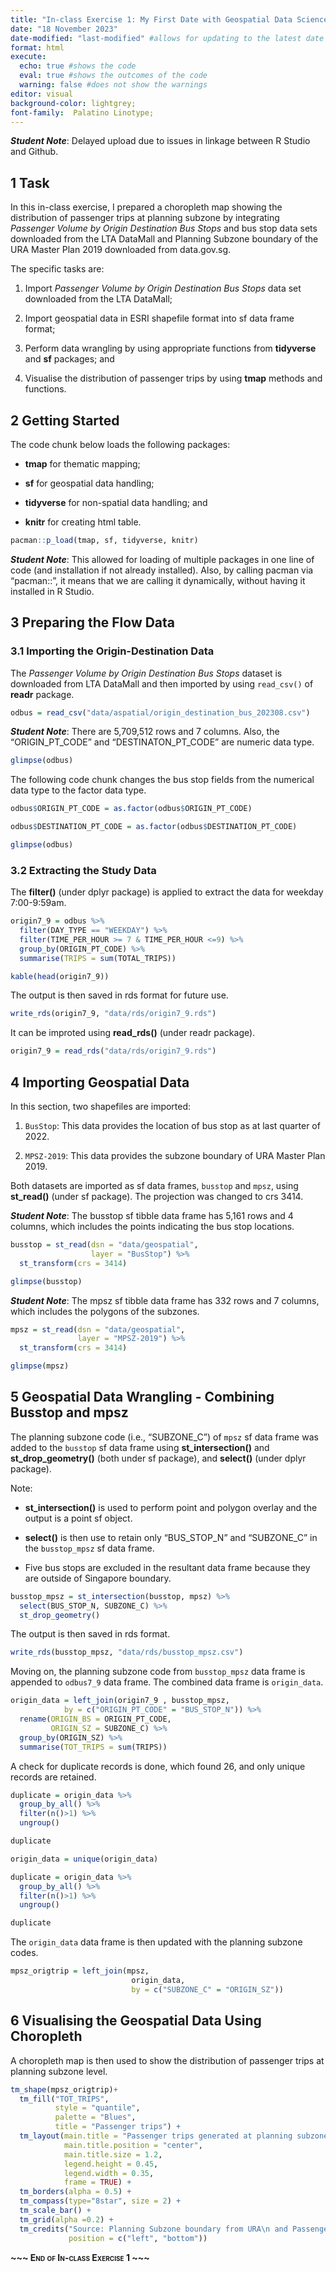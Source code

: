 ```yaml
---
title: "In-class Exercise 1: My First Date with Geospatial Data Science"
date: "18 November 2023"
date-modified: "last-modified" #allows for updating to the latest date
format: html
execute: 
  echo: true #shows the code
  eval: true #shows the outcomes of the code
  warning: false #does not show the warnings
editor: visual
background-color: lightgrey;
font-family:  Palatino Linotype;
---
```


***Student Note***: Delayed upload due to issues in linkage between R Studio and Github.

## 1 Task

In this in-class exercise, I prepared a choropleth map showing the distribution of passenger trips at planning subzone by integrating *Passenger Volume by Origin Destination Bus Stops* and bus stop data sets downloaded from the LTA DataMall and Planning Subzone boundary of the URA Master Plan 2019 downloaded from data.gov.sg.

The specific tasks are:

1.  Import *Passenger Volume by Origin Destination Bus Stops* data set downloaded from the LTA DataMall;

2.  Import geospatial data in ESRI shapefile format into sf data frame format;

3.  Perform data wrangling by using appropriate functions from **tidyverse** and **sf** packages; and

4.  Visualise the distribution of passenger trips by using **tmap** methods and functions.

## 2 Getting Started

The code chunk below loads the following packages:

-   **tmap** for thematic mapping;

-   **sf** for geospatial data handling;

-   **tidyverse** for non-spatial data handling; and

-   **knitr** for creating html table.

```r
pacman::p_load(tmap, sf, tidyverse, knitr)
```

***Student Note***: This allowed for loading of multiple packages in one line of code (and installation if not already installed). Also, by calling pacman via "pacman::", it means that we are calling it dynamically, without having it installed in R Studio.

## 3 Preparing the Flow Data

### 3.1 Importing the Origin-Destination Data

The *Passenger Volume by Origin Destination Bus Stops* dataset is downloaded from LTA DataMall and then imported by using `read_csv()` of **readr** package.

```r
odbus = read_csv("data/aspatial/origin_destination_bus_202308.csv")
```

***Student Note***: There are 5,709,512 rows and 7 columns. Also, the "ORIGIN_PT_CODE" and "DESTINATON_PT_CODE" are numeric data type.

```r
glimpse(odbus)
```

The following code chunk changes the bus stop fields from the numerical data type to the factor data type.

```r
odbus$ORIGIN_PT_CODE = as.factor(odbus$ORIGIN_PT_CODE)

odbus$DESTINATION_PT_CODE = as.factor(odbus$DESTINATION_PT_CODE)
```

```r
glimpse(odbus)
```

### 3.2 Extracting the Study Data

The **filter()** (under dplyr package) is applied to extract the data for weekday 7:00-9:59am.

```r
origin7_9 = odbus %>%
  filter(DAY_TYPE == "WEEKDAY") %>%
  filter(TIME_PER_HOUR >= 7 & TIME_PER_HOUR <=9) %>%
  group_by(ORIGIN_PT_CODE) %>%
  summarise(TRIPS = sum(TOTAL_TRIPS))
```

```r
kable(head(origin7_9))
```

The output is then saved in rds format for future use.

```r
write_rds(origin7_9, "data/rds/origin7_9.rds")
```

It can be improted using **read_rds()** (under readr package).

```r
origin7_9 = read_rds("data/rds/origin7_9.rds")
```

## 4 Importing Geospatial Data

In this section, two shapefiles are imported:

1.  `BusStop`: This data provides the location of bus stop as at last quarter of 2022.

2.  `MPSZ-2019`: This data provides the subzone boundary of URA Master Plan 2019.

Both datasets are imported as sf data frames, `busstop` and `mpsz`, using **st_read()** (under sf package). The projection was changed to crs 3414.

***Student Note***: The busstop sf tibble data frame has 5,161 rows and 4 columns, which includes the points indicating the bus stop locations.

```r
busstop = st_read(dsn = "data/geospatial",
                  layer = "BusStop") %>%
  st_transform(crs = 3414)
```

```r
glimpse(busstop)
```

***Student Note***: The mpsz sf tibble data frame has 332 rows and 7 columns, which includes the polygons of the subzones.

```r
mpsz = st_read(dsn = "data/geospatial",
               layer = "MPSZ-2019") %>%
  st_transform(crs = 3414)
```

```r
glimpse(mpsz)
```

## 5 Geospatial Data Wrangling - Combining Busstop and mpsz

The planning subzone code (i.e., "SUBZONE_C") of `mpsz` sf data frame was added to the `busstop` sf data frame using **st_intersection()** and **st_drop_geometry()** (both under sf package), and **select()** (under dplyr package).

Note:

-   **st_intersection()** is used to perform point and polygon overlay and the output is a point sf object.

-   **select()** is then use to retain only "BUS_STOP_N" and "SUBZONE_C" in the `busstop_mpsz` sf data frame.

-   Five bus stops are excluded in the resultant data frame because they are outside of Singapore boundary.

```r
busstop_mpsz = st_intersection(busstop, mpsz) %>%
  select(BUS_STOP_N, SUBZONE_C) %>%
  st_drop_geometry()
```

The output is then saved in rds format.

```r
write_rds(busstop_mpsz, "data/rds/busstop_mpsz.csv")
```

Moving on, the planning subzone code from `busstop_mpsz` data frame is appended to `odbus7_9` data frame. The combined data frame is `origin_data`.

```r
origin_data = left_join(origin7_9 , busstop_mpsz,
            by = c("ORIGIN_PT_CODE" = "BUS_STOP_N")) %>%
  rename(ORIGIN_BS = ORIGIN_PT_CODE,
         ORIGIN_SZ = SUBZONE_C) %>%
  group_by(ORIGIN_SZ) %>%
  summarise(TOT_TRIPS = sum(TRIPS))
```

A check for duplicate records is done, which found 26, and only unique records are retained.

```r
duplicate = origin_data %>%
  group_by_all() %>%
  filter(n()>1) %>%
  ungroup()

duplicate
```

```r
origin_data = unique(origin_data)
```

```r
duplicate = origin_data %>%
  group_by_all() %>%
  filter(n()>1) %>%
  ungroup()

duplicate
```

The `origin_data` data frame is then updated with the planning subzone codes.

```r
mpsz_origtrip = left_join(mpsz, 
                           origin_data,
                           by = c("SUBZONE_C" = "ORIGIN_SZ"))
```

## 6 Visualising the Geospatial Data Using Choropleth

A choropleth map is then used to show the distribution of passenger trips at planning subzone level.

```r
tm_shape(mpsz_origtrip)+
  tm_fill("TOT_TRIPS", 
          style = "quantile", 
          palette = "Blues",
          title = "Passenger trips") +
  tm_layout(main.title = "Passenger trips generated at planning subzone level",
            main.title.position = "center",
            main.title.size = 1.2,
            legend.height = 0.45, 
            legend.width = 0.35,
            frame = TRUE) +
  tm_borders(alpha = 0.5) +
  tm_compass(type="8star", size = 2) +
  tm_scale_bar() +
  tm_grid(alpha =0.2) +
  tm_credits("Source: Planning Subzone boundary from URA\n and Passenger trips data from LTA", 
             position = c("left", "bottom"))
```

[**\~\~\~ End of In-class Exercise 1 \~\~\~**]{.smallcaps}
